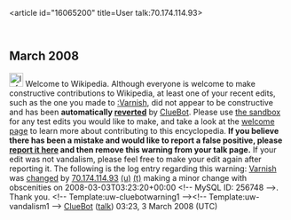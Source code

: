 <article id="16065200" title=User talk:70.174.114.93>
	<talkpage id="16065200" title="User talk:70.174.114.93">


== March 2008 ==
[[Image:Information.svg|left|25px]] Welcome to Wikipedia. Although everyone is welcome to make constructive contributions to Wikipedia, at least one of your recent edits, such as the one you made to [[:Varnish]], did not appear to be constructive and has been '''automatically [[Help:Reverting|reverted]]''' by [[User:ClueBot|ClueBot]].  Please use [[Wikipedia:Sandbox|the sandbox]] for any test edits you would like to make, and take a look at the [[Wikipedia:Introduction|welcome page]] to learn more about contributing to this encyclopedia. {{User:ClueBot/Tracker}} '''If you believe there has been a mistake and would like to report a false positive, please [[User:ClueBot/FalsePositives|report it here]] and then remove this warning from your talk page.'''  If your edit was not vandalism, please feel free to make your edit again after reporting it. The following is the log entry regarding this warning: [[Varnish]] was [http://en.wikipedia.org/w/index.php?title=Varnish&amp;diff=195475163&amp;oldid=192718443 changed] by [[Special:Contributions/70.174.114.93|70.174.114.93]] [[User:70.174.114.93|(u)]] [[User talk:70.174.114.93|(t)]] making a minor change with obscenities on 2008-03-03T03:23:20+00:00 &lt;!-- MySQL ID: 256748 --&gt;. Thank you. &lt;!-- Template:uw-cluebotwarning1 --&gt;&lt;!-- Template:uw-vandalism1 --&gt; [[User:ClueBot|ClueBot]] ([[User talk:ClueBot|talk]]) 03:23, 3 March 2008 (UTC)
	</talkpage>
</article>